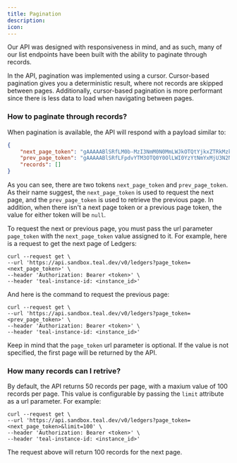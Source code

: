 ```yaml
---
title: Pagination
description: 
icon: 
---
```


Our API was designed with responsiveness in mind, and as such, many of our list endpoints have been built
with the ability to paginate through records.


In the API, pagination was implemented using a cursor. Cursor-based pagination gives you a deterministic
result, where not records are skipped between pages. Additionally, cursor-based pagination is more performant
since there is less data to load when navigating between pages.

### How to paginate through records?

When pagination is available, the API will respond with a payload similar to:

```json
{
    "next_page_token": "gAAAAABlSRfLM0b-MzI3NmM0N0MmLWJkOTQtYjkxZTRkMzkyNTE3==",
    "prev_page_token": "gAAAAABlSRfLFpdvYTM3OTQ0Y0OlLWI0YzYtNmYxMjU3N2NmMDk2==",
    "records": []
}
```

As you can see, there are two tokens `next_page_token` and `prev_page_token`. As their name suggest, the `next_page_token` is
used to request the next page, and the `prev_page_token` is used to retrieve the previous page. In addition, when there isn't
a next page token or a previous page token, the value for either token will be `null`. 

To request the next or previous page, you must pass the url parameter `page_token` with the `next_page_token` value assigned to
it. For example, here is a request to get the next page of Ledgers:

``` Shell
curl --request get \
--url 'https://api.sandbox.teal.dev/v0/ledgers?page_token=<next_page_token>' \
--header 'Authorization: Bearer <token>' \
--header 'teal-instance-id: <instance_id>'
```

And here is the command to request the previous page:


``` Shell
curl --request get \
--url 'https://api.sandbox.teal.dev/v0/ledgers?page_token=<prev_page_token>' \
--header 'Authorization: Bearer <token>' \
--header 'teal-instance-id: <instance_id>'
```

Keep in mind that the `page_token` url parameter is optional. If the value is not specified, the first page will be returned
by the API.

### How many records can I retrive?

By default, the API returns 50 records per page, with a maxium value of 100 records per page. This value is configurable by
passing the `limit` attribute as a url parameter. For example:

``` Shell
curl --request get \
--url 'https://api.sandbox.teal.dev/v0/ledgers?page_token=<next_page_token>&limit=100' \
--header 'Authorization: Bearer <token>' \
--header 'teal-instance-id: <instance_id>'
```

The request above will return 100 records for the next page. 